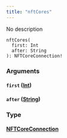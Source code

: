 ```yaml
---
title: "nftCores"
---
```


No description

```
nftCores(
  first: Int
  after: String
): NFTCoreConnection!

```

### Arguments[](#arguments "Direct link to heading")

#### `first` ([Int](/developer/graphql-api/references/scalars/int))[](#first-int "Direct link to heading")

#### `after` ([String](/developer/graphql-api/references/scalars/string))[](#after-string "Direct link to heading")

### Type[](#type "Direct link to heading")

#### [NFTCoreConnection](/developer/graphql-api/references/objects/nftcore-connection)[](#nftcoreconnection "Direct link to heading")